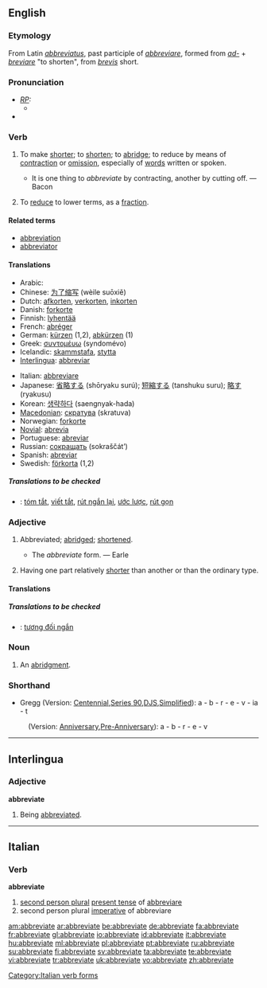 ==English==

===Etymology===
From Latin ''[[abbreviatus]]'', past participle of ''[[abbreviare]]'', formed from ''[[ad-]]'' + ''[[breviare]]'' "to shorten", from ''[[brevis]]'' short.

===Pronunciation===
* ''[[RP]]:''
** {{IPA|/əˈbriːvieɪt/}}
*{{audio|en-us-abbreviate.ogg|Audio (US)}}

===Verb===
{{en-verb|abbreviat|ing}}

# {{transitive}} To make [[short]]er; to [[shorten]]; to [[abridge]]; to reduce by means of [[contraction]] or [[omission]], especially of [[word]]s written or spoken.
#* It is one thing to ''abbreviate'' by contracting, another by cutting off. — Bacon
# {{math}} To [[reduce]] to lower terms, as a [[fraction]].

====Related terms====
* [[abbreviation]]
* [[abbreviator]]

====Translations====
{{trans-top|to make shorter}}
* Arabic: {{ARchar|[[اختصر|إخْتَصَرَ]]}} {{unicode|(’ikhtáʂara)}}
* Chinese: [[为了缩写]] (wèile suōxiě)
* Dutch: [[afkorten]], [[verkorten]], [[inkorten]]
* Danish: [[forkorte]]
* Finnish: [[lyhentää]]
* French: [[abréger]]
* German: [[kürzen]] (1,2), [[abkürzen]] (1)
* Greek: [[συντομέυω]] (syndomévo)
* Icelandic: [[skammstafa]], [[stytta]]
* [[Interlingua]]: [[abbreviar]]
{{trans-mid}}
* Italian: [[abbreviare]]
* Japanese: [[省略する]] (shōryaku surú); [[短縮する]] (tanshuku suru); [[略す]] (ryakusu)
* Korean: [[생략하다]] (saengnyak-hada)
* [[Macedonian]]: [[скратува]] (skratuva)
* Norwegian: [[forkorte]]
* [[Novial]]: [[abrevia]]
* Portuguese: [[abreviar]]
* Russian: [[сокращать]] (sokraščát’)
* Spanish: [[abreviar]]
* Swedish: [[förkorta]] (1,2)
{{trans-bottom}}

=====Translations to be checked=====
{{checktrans}}
*{{ttbc|Vietnamese}}: [[tóm tắt]], [[viết tắt]], [[rút ngắn lại]], [[ước lược]], [[rút gọn]]

===Adjective===
{{en-adj}}

# {{rare}} Abbreviated; [[abridge]]d; [[shorten]]ed.
#* The ''abbreviate'' form. — Earle
# {{biology}} Having one part relatively [[shorter]] than another or than the ordinary type.

====Translations====
=====Translations to be checked=====
{{checktrans}}
* {{ttbc|Vietnamese}}: [[tương đối ngắn]]

===Noun===
{{en-noun}}

# {{obsolete}} An [[abridgment]].

===Shorthand===
* Gregg (Version: [http://en.wikipedia.org/wiki/Gregg_Shorthand#Centennial_Gregg_Shorthand Centennial],[http://en.wikipedia.org/wiki/Gregg_Shorthand#Series_90_Gregg_Shorthand Series 90],[http://en.wikipedia.org/wiki/Gregg_Shorthand#Diamond_Jubilee_Gregg_Shorthand  DJS],[http://en.wikipedia.org/wiki/Gregg_Shorthand#Simplified_Gregg_Shorthand Simplified]): a - b - r - e - v - ia - t
: (Version: [http://en.wikipedia.org/wiki/Gregg_Shorthand#Anniversary_Gregg_Shorthand Anniversary],[http://en.wikipedia.org/wiki/Gregg_Shorthand#Pre-Anniversary_Gregg_Shorthand Pre-Anniversary]): a - b - r - e - v

----

==Interlingua==

===Adjective===
'''abbreviate'''

# Being [[abbreviated]].

----

==Italian==

===Verb===
'''abbreviate'''

# [[second person plural]] [[present tense]] of [[abbreviare]]
# second person plural [[imperative]] of abbreviare

[[Category:Italian verb forms]]

[[am:abbreviate]]
[[ar:abbreviate]]
[[be:abbreviate]]
[[de:abbreviate]]
[[fa:abbreviate]]
[[fr:abbreviate]]
[[gl:abbreviate]]
[[io:abbreviate]]
[[id:abbreviate]]
[[it:abbreviate]]
[[hu:abbreviate]]
[[ml:abbreviate]]
[[pl:abbreviate]]
[[pt:abbreviate]]
[[ru:abbreviate]]
[[su:abbreviate]]
[[fi:abbreviate]]
[[sv:abbreviate]]
[[ta:abbreviate]]
[[te:abbreviate]]
[[vi:abbreviate]]
[[tr:abbreviate]]
[[uk:abbreviate]]
[[vo:abbreviate]]
[[zh:abbreviate]]